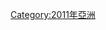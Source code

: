 {{Commonscat|2011 in Russia}}

{{Year in country category|2|0|1|1|俄羅斯|歐洲||}}

[[Category:2011年亞洲|Category:2011年亞洲]]
